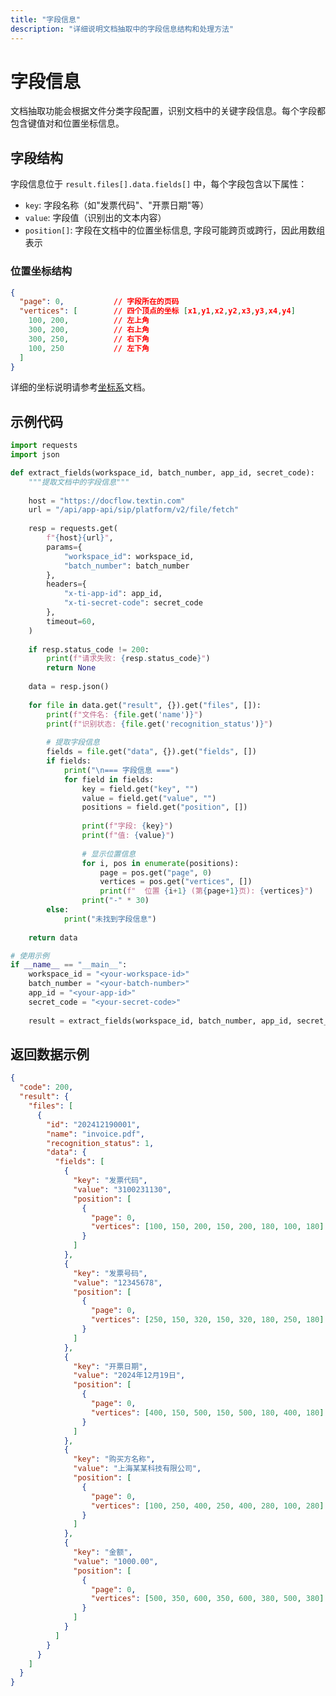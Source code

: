 ```yaml
---
title: "字段信息"
description: "详细说明文档抽取中的字段信息结构和处理方法"
---
```


# 字段信息

文档抽取功能会根据文件分类字段配置，识别文档中的关键字段信息。每个字段都包含键值对和位置坐标信息。

## 字段结构

字段信息位于 `result.files[].data.fields[]` 中，每个字段包含以下属性：

- `key`: 字段名称（如"发票代码"、"开票日期"等）
- `value`: 字段值（识别出的文本内容）
- `position[]`: 字段在文档中的位置坐标信息, 字段可能跨页或跨行，因此用数组表示

### 位置坐标结构

```json
{
  "page": 0,           // 字段所在的页码
  "vertices": [        // 四个顶点的坐标 [x1,y1,x2,y2,x3,y3,x4,y4]
    100, 200,          // 左上角
    300, 200,          // 右上角
    300, 250,          // 右下角
    100, 250           // 左下角
  ]
}
```

详细的坐标说明请参考[坐标系](../03-parse/coordinate.mdx)文档。

## 示例代码

<CodeGroup>

```python Python icon=python expandable
import requests
import json

def extract_fields(workspace_id, batch_number, app_id, secret_code):
    """提取文档中的字段信息"""
    
    host = "https://docflow.textin.com"
    url = "/api/app-api/sip/platform/v2/file/fetch"
    
    resp = requests.get(
        f"{host}{url}",
        params={
            "workspace_id": workspace_id, 
            "batch_number": batch_number
        },
        headers={
            "x-ti-app-id": app_id, 
            "x-ti-secret-code": secret_code
        },
        timeout=60,
    )
    
    if resp.status_code != 200:
        print(f"请求失败: {resp.status_code}")
        return None
    
    data = resp.json()
    
    for file in data.get("result", {}).get("files", []):
        print(f"文件名: {file.get('name')}")
        print(f"识别状态: {file.get('recognition_status')}")
        
        # 提取字段信息
        fields = file.get("data", {}).get("fields", [])
        if fields:
            print("\n=== 字段信息 ===")
            for field in fields:
                key = field.get("key", "")
                value = field.get("value", "")
                positions = field.get("position", [])
                
                print(f"字段: {key}")
                print(f"值: {value}")
                
                # 显示位置信息
                for i, pos in enumerate(positions):
                    page = pos.get("page", 0)
                    vertices = pos.get("vertices", [])
                    print(f"  位置 {i+1} (第{page+1}页): {vertices}")
                print("-" * 30)
        else:
            print("未找到字段信息")
    
    return data

# 使用示例
if __name__ == "__main__":
    workspace_id = "<your-workspace-id>"
    batch_number = "<your-batch-number>"
    app_id = "<your-app-id>"
    secret_code = "<your-secret-code>"
    
    result = extract_fields(workspace_id, batch_number, app_id, secret_code)
```

</CodeGroup>

## 返回数据示例

```json expandable
{
  "code": 200,
  "result": {
    "files": [
      {
        "id": "202412190001",
        "name": "invoice.pdf",
        "recognition_status": 1,
        "data": {
          "fields": [
            {
              "key": "发票代码",
              "value": "3100231130",
              "position": [
                {
                  "page": 0,
                  "vertices": [100, 150, 200, 150, 200, 180, 100, 180]
                }
              ]
            },
            {
              "key": "发票号码",
              "value": "12345678",
              "position": [
                {
                  "page": 0,
                  "vertices": [250, 150, 320, 150, 320, 180, 250, 180]
                }
              ]
            },
            {
              "key": "开票日期",
              "value": "2024年12月19日",
              "position": [
                {
                  "page": 0,
                  "vertices": [400, 150, 500, 150, 500, 180, 400, 180]
                }
              ]
            },
            {
              "key": "购买方名称",
              "value": "上海某某科技有限公司",
              "position": [
                {
                  "page": 0,
                  "vertices": [100, 250, 400, 250, 400, 280, 100, 280]
                }
              ]
            },
            {
              "key": "金额",
              "value": "1000.00",
              "position": [
                {
                  "page": 0,
                  "vertices": [500, 350, 600, 350, 600, 380, 500, 380]
                }
              ]
            }
          ]
        }
      }
    ]
  }
}
```